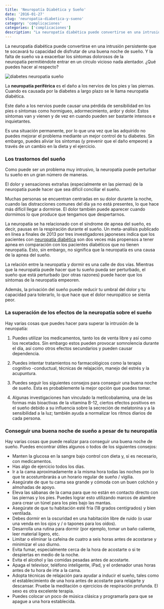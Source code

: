 ```yaml
---
title: 'Neuropatía Diabética y Sueño'
date: '2016-01-27'
slug: 'neuropatia-diabetica-y-sueno'
category: 'complicaciones'
categories: ['complicaciones']
description: "La neuropatía diabética puede convertirse en una intrusión persistente que te socavará tu capacidad de disfrutar de una buena noche de sueño."
---
```

La neuropatía diabética puede convertirse en una intrusión persistente que te socavará tu capacidad de disfrutar de una buena noche de sueño. Y la falta de sueño va a exacerbar los síntomas dolorosos de la neuropatía permitiéndote entrar en un círculo vicioso nada alentador. ¿Qué puedes hacer al respecto?

![diabetes neuropatia sueño](/images/diabetes-neuropatia-suenos.webp)

La **neuropatía periférica** es el daño a los nervios de los pies y las piernas. Cuando es causada por la diabetes a largo plazo se le llama neuropatía diabética.

Este daño a los nervios puede causar una pérdida de sensibilidad en los pies o síntomas como hormigueo, adormecimiento, ardor y dolor. Estos síntomas van y vienen y de vez en cuando pueden ser bastante intensos e inquietantes.

Es una situación permanente, por lo que una vez que las adquirido no puedes mejorar el problema mediante un mejor control de tu diabetes. Sin embargo, puedes aliviar los síntomas (y prevenir que el daño empeore) a través de un cambio en la dieta y el ejercicio.

### **Los trastornos del sueño**

Como puede ser un problema muy intrusivo, la neuropatía puede perturbar tu sueño en un gran número de maneras.

El dolor y sensaciones extrañas (especialmente en las piernas) de la neuropatía puede hacer que sea difícil conciliar el sueño.

Muchas personas se encuentran centradas en su dolor durante la noche, cuando las distracciones comunes del día ya no está presentes, lo que hace más difícil llegar a dormirse. El dolor también puede aparecer cuando dormimos lo que produce que tengamos que despertarnos.

La neuropatía se ha relacionado con el síndrome de apnea del sueño, es decir, pausas en la respiración durante el sueño. Un meta-análisis publicado en línea a finales de 2013 por tres investigadores japoneses indica que los pacientes con [neuropatía diabética](/neuropatia-diabetica-6-consejos-de-dieta/) son dos veces más propensos a tener apnea en comparación con los pacientes diabéticos que no tienen neuropatía. Esto, sin embargo, no significa que la neuropatía es una causa de la apnea del sueño.

La relación entre la neuropatía y dormir es una calle de dos vías. Mientras que la neuropatía puede hacer que tu sueño pueda ser perturbado, el sueño que está perturbado (por otras razones) puede hacer que los síntomas de la neuropatía empeoren.

Además, la privación del sueño puede reducir tu umbral del dolor y tu capacidad para tolerarlo, lo que hace que el dolor neuropático se sienta peor.

### **La superación de los efectos de la neuropatía sobre el sueño**

Hay varias cosas que puedes hacer para superar la intrusión de la neuropatía:

1. Puedes utilizar los medicamentos, tanto los de venta libre y así como los recetados. Sin embargo estos pueden provocar somnolencia durante el día, así como otros efectos secundarios y pueden causar dependencia.

2. Puedes intentar tratamientos no farmacológicos como la terapia cognitivo -conductual, técnicas de relajación, manejo del estrés y la acupuntura.

3. Puedes seguir los siguientes consejos para conseguir una buena noche de sueño. Esta es probablemente la mejor opción que puedes tomar.

4. Algunas investigaciones han vinculado la metilcobalamina, una de las formas más bioactivas de la vitamina B-12, ciertos efectos positivos en el sueño debido a su influencia sobre la secreción de melatonina y a la sensibilidad a la luz; también ayuda a normalizar los ritmos diarios de cada persona.

### **Conseguir una buena noche de sueño a pesar de tu neuropatía**

Hay varias cosas que puede realizar para conseguir una buena noche de sueño. Puedes encontrar útiles algunos o todos de los siguientes consejos:

- Manten la glucosa en la sangre bajo control con dieta y, si es necesario, con medicamentos.
- Has algo de ejercicio todos los días.
- Ir a la cama aproximadamente a la misma hora todas las noches por lo que te acostumbrarás a un horario regular de sueño / vigilia.
- Asegúrate de que tu cama sea grande y cómoda con un buen colchón y almohadas de apoyo.
- Eleva las sábanas de la cama para que no están en contacto directo con las piernas y los pies. Puedes lograr esto utilizando marcos de alambre para crear un túnel para los pies bajo las mantas.
- Asegúrate de que tu habitación esté fría (18 grados centígrados) y bien ventilada.
- Debes dormir en la oscuridad en una habitación libre de ruido (o usar una venda en los ojos y / o tapones para los oídos).
- Desarrolla una rutina para dormir (por ejemplo, tomar un baño caliente, leer material ligero, etc.
- Limitar o eliminar la cafeína de cuatro a seis horas antes de acostarse y minimizar el uso diurno.
- Evita fumar, especialmente cerca de la hora de acostarte o si te despiertas en medio de la noche.
- Evita el alcohol y las comidas pesadas antes de acostarte.
- Apaga el televisor, teléfono inteligente, iPad, y el ordenador unas horas antes de tu hora de irte a la cama.
- Adopta técnicas de relajación para ayudar a inducir el sueño, tales como el establecimiento de una hora antes de acostarte para relajarte y descansar. Pruebe la meditación o ejercicios de respiración profunda. El sexo es otra excelente terapia.
- Puedes colocar un poco de música clásica y programarla para que se apague a una hora establecida.
